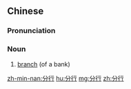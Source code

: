==Chinese==
{{zh-forms}}

===Pronunciation===
{{zh-pron
|m=fēnháng
|c=fan1 hong4-2
|mn=hun-hâng
|cat=n
}}

===Noun===
{{zh-noun}}

# [[branch]] (of a bank)

[[zh-min-nan:分行]]
[[hu:分行]]
[[mg:分行]]
[[zh:分行]]